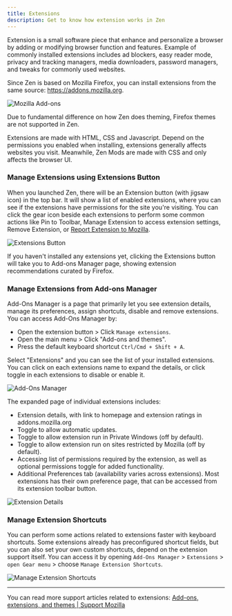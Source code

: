 ```yaml
---
title: Extensions
description: Get to know how extension works in Zen
---
```


Extension is a small software piece that enhance and personalize a browser by adding or modifying browser function and features. Example of commonly installed extensions includes ad blockers, easy reader mode, privacy and tracking managers, media downloaders, password managers, and tweaks for commonly used websites.

Since Zen is based on Mozilla Firefox, you can install extensions from the same source: https://addons.mozilla.org. 

![Mozilla Add-ons](/assets/user-manual/extensions/mozilla-addons.png)

<Callout> Due to fundamental difference on how Zen does theming, Firefox themes are not supported in Zen. </Callout>

<Callout title="Difference between Extensions and Zen Mods"> Extensions are made with HTML, CSS and Javascript. Depend on the permissions you enabled when installing, extensions generally affects websites you visit. Meanwhile, Zen Mods are made with CSS and only affects the browser UI. </Callout>


### Manage Extensions using Extensions Button
When you launched Zen, there will be an Extension button (with jigsaw icon) in the top bar. It will show a list of enabled extensions, where you can see if the extensions have permissions for the site you're visiting. You can click the gear icon beside each extensions to perform some common actions like Pin to Toolbar, Manage Extension to access extension settings, Remove Extension, or [Report Extension to Mozilla](https://support.mozilla.org/en-US/kb/reporting-extensions-and-themes-abuse).

![Extensions Button](/assets/user-manual/extensions/extensions-button.png)

If you haven't installed any extensions yet, clicking the Extensions button will take you to Add-ons Manager page, showing extension recommendations curated by Firefox.

### Manage Extensions from Add-ons Manager
Add-Ons Manager is a page that primarily let you see extension details, manage its preferences, assign shortcuts, disable and remove extensions. You can access Add-Ons Manager by:
- Open the extension button > Click `Manage extensions`.
- Open the main menu > Click "Add-ons and themes".
- Press the default keyboard shortcut `Ctrl/Cmd + Shift + A`.

Select "Extensions" and you can see the list of your installed extensions. You can click on each extensions name to expand the details, or click toggle in each extensions to disable or enable it.

![Add-Ons Manager](/assets/user-manual/extensions/add-ons-manager.png)

The expanded page of individual extensions includes:
- Extension details, with link to homepage and extension ratings in addons.mozilla.org
- Toggle to allow automatic updates.
- Toggle to allow extension run in Private Windows (off by default).
- Toggle to allow extension run on sites restricted by Mozilla (off by default).
- Accessing list of permissions required by the extension, as well as optional permissions toggle for added functionality.
- Additional Preferences tab (availability varies across extensions). Most extensions has their own preference page, that can be accessed from its extension toolbar button.

![Extension Details](/assets/user-manual/extensions/extension-details.png)

### Manage Extension Shortcuts
You can perform some actions related to extensions faster with keyboard shortcuts. Some extensions already has preconfigured shortcut fields, but you can also set your own custom shortcuts, depend on the extension support itself. You can access it by opening `Add-Ons Manager` > `Extensions` > `open Gear menu` > choose `Manage Extension Shortcuts`.

![Manage Extension Shortcuts](/assets/user-manual/extensions/manage-extension-shortcuts.png)

---

You can read more support articles related to extensions: [Add-ons, extensions, and themes | Support Mozilla](https://support.mozilla.org/en-US/topics/add-ons-extensions-and-themes/firefox)

